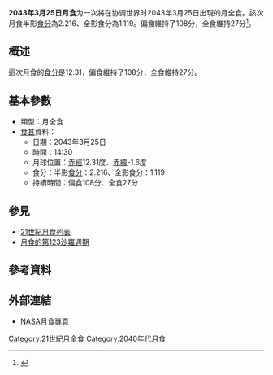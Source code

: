 {{future}}
{{Infobox lunar eclipse
| date        = 2043年3月25日
| time        = 14:30
| nature     = 月全食
| saros       = 123
| gamma           = 0.385
| magnitude      = 半影食分：2.216<br/>全影食分：1.119
| par_duration   = 108分
| tot_duration    = 27分
| chart               = Lunar eclipse chart close-2043Mar25.png
}}
'''2043年3月25日月食'''为一次將在协调世界时2043年3月25日出現的月全食。該次月食半影[[食分|食分]]為2.216、全影食分為1.119。偏食維持了108分，全食維持27分<ref name="nasa_catalog_list">{{cite web|url=http://sunearth.gsfc.nasa.gov/eclipse/LEcat/LE2001-2100.html|title=Lunar Eclipses: 2001 to 2100|language=en|publisher=[[NASA|NASA]]|archiveurl=https://web.archive.org/web/19990202141830/http://sunearth.gsfc.nasa.gov/eclipse/LEcat/LE2001-2100.html|archivedate=1999-02-02|deadurl=yes|accessdate=2016-09-10}}</ref>。

== 概述 ==
這次月食的[[食分|食分]]是12.31，偏食維持了108分，全食維持27分。

== 基本參數 ==
{{NoteUTC}}
* 類型：月全食
*[[食甚|食甚]]資料：
** 日期：2043年3月25日
** 時間：14:30
** 月球位置：[[赤經|赤經]]12.31度、[[赤緯|赤緯]]-1.6度
** 食分：半影[[食分|食分]]：2.216、全影食分：1.119
** 持續時間：偏食108分、全食27分

== 參見 ==
{{portal box|天文學}}
* [[21世紀月食列表|21世紀月食列表]]
* [[月食的第123沙羅週期|月食的第123沙羅週期]]

== 參考資料 ==
{{reflist}}

== 外部連結 ==
* [http://eclipse.gsfc.nasa.gov/lunar.html NASA月食專頁]{{Wayback|url=http://eclipse.gsfc.nasa.gov/lunar.html |date=20181231235927 }}{{en icon}}
{{Lunar-eclipse-stub}}
{{月食}}

[[Category:21世紀月全食|Category:21世紀月全食]]
[[Category:2040年代月食|Category:2040年代月食]]